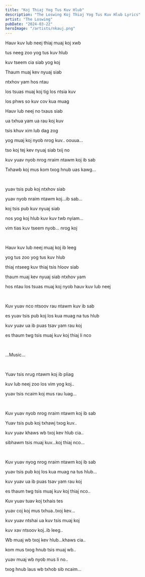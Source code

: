 ```yaml
---
title: "Koj Thiaj Yog Tus Kuv Hlub"
description: "The Loswing Koj Thiaj Yog Tus Kuv Hlub Lyrics"
artist: "The Loswing"
pubDate: "2024-03-22"
heroImage: "/artists/nkauj.png"
---
```


Hauv kuv lub neej thiaj muaj koj xwb

tus neeg zoo yog tus kuv hlub

kuv tseem cia siab yog koj

Thaum muaj kev nyuaj siab

ntxhov yam hos ntau

los tsuas muaj koj tig los ntsia kuv

los phws so kuv cov kua muag

Hauv lub neej no txaus siab

ua txhua yam ua rau koj kuv

tsis khuv xim lub dag zog

yog muaj koj nyob nrog kuv.. oouua...

tso koj tej kev nyuaj siab txij no

kuv yuav nyob nrog nraim ntawm koj ib sab

Txhawb koj mus kom txog hnub uas kawg...

<br />

yuav tsis pub koj ntxhov siab

yuav nyob nraim ntawm koj...ib sab...

koj tsis pub kuv nyuaj siab

nos yog koj hlub kuv kuv twb nyiam...

vim tias kuv tseem nyob... nrog koj

<br />

Hauv kuv lub neej muaj koj ib leeg

yog tus zoo yog tus kuv hlub

thiaj ntseeg kuv thiaj tsis hloov siab

thaum muaj kev nyuaj siab ntxhov yam

hos ntau los tsuas muaj koj nyob hauv kuv lub neej

<br />

Kuv yuav nco ntsoov rau ntawm kuv ib sab

es yuav tsis pub koj los kua muag na tus hlub

kuv yuav ua ib puas tsav yam rau koj

es thaum twg tsis muaj kuv koj thiaj li nco

<br />

...Music...

<br />

Yuav tsis nrug ntawm koj ib pliag

kuv lub neej zoo los vim yog koj..

yuav tsis ncaim koj mus rau luag...

<br />

Kuv yuav nyob nrog nraim ntawm koj ib sab

Yuav tsis pub koj txhawj txog kuv..

kuv yuav khaws wb txoj kev hlub cia..

sibhawm tsis muaj kuv...koj thiaj nco...

<br />

Kuv yuav nyog nrog nraim ntawm koj ib sab

yuav tsis pub koj los kua muag na tus hlub...

kuv yuav ua ib puas tsav yam rau koj

es thaum twg tsis muaj kuv koj thiaj nco..

Kuv yuav tuav koj txhais tes

yuav coj koj mus txhua..txoj kev...

kuv yuav ntshai ua kuv tsis muaj koj

kuv xav ntsoov koj..ib leeg..

Wb muaj wb txoj kev hlub...khaws cia..

kom mus txog hnub tsis muaj wb..

yuav muaj wb nyob mus li no..

txog hnub laus wb txhob sib ncaim...

